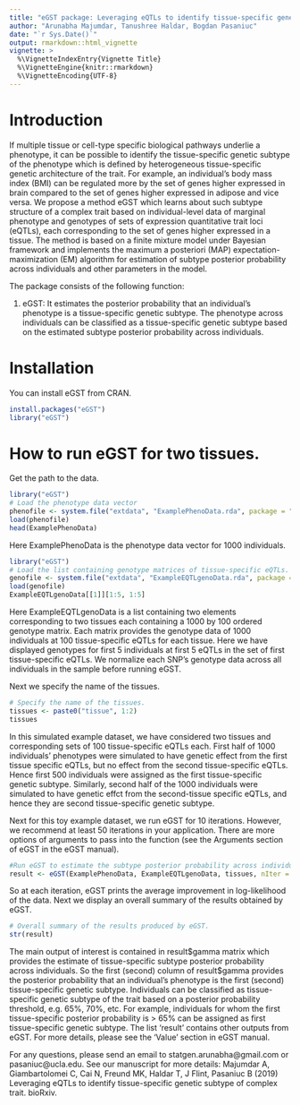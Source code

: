 ```yaml
---
title: "eGST package: Leveraging eQTLs to identify tissue-specific genetic subtype of complex trait"
author: "Arunabha Majumdar, Tanushree Haldar, Bogdan Pasaniuc"
date: "`r Sys.Date()`"
output: rmarkdown::html_vignette
vignette: >
  %\VignetteIndexEntry{Vignette Title}
  %\VignetteEngine{knitr::rmarkdown}
  %\VignetteEncoding{UTF-8}
---
```


# Introduction
If multiple tissue or cell-type specific biological pathways underlie a phenotype, it can be possible to identify the tissue-specific genetic subtype of the phenotype which is defined by heterogeneous tissue-specific genetic architecture of the trait. For example, an individual's body mass index (BMI) can be regulated more by the set of genes higher expressed in brain compared to the set of genes higher expressed in adipose and vice versa. We propose a method eGST which learns about such subtype structure of a complex trait based on individual-level data of marginal phenotype and genotypes of sets of expression quantitative trait loci (eQTLs), each corresponding to the set of genes higher expressed in a tissue. The method is based on a finite mixture model under Bayesian framework and implements the maximum a posteriori (MAP) expectation-maximization (EM) algorithm for estimation of subtype posterior probability across individuals and other parameters in the model.

The package consists of the following function:

1. eGST: It estimates the posterior probability that an individual's phenotype is a tissue-specific genetic subtype. The phenotype across individuals can be classified as a tissue-specific genetic subtype based on the estimated subtype posterior probability across individuals.

# Installation

You can install eGST from CRAN.

```r
install.packages("eGST")
library("eGST")
```

# How to run eGST for two tissues.

Get the path to the data.

```r
library("eGST")
# Load the phenotype data vector
phenofile <- system.file("extdata", "ExamplePhenoData.rda", package = "eGST")
load(phenofile)
head(ExamplePhenoData)
```
Here ExamplePhenoData is the phenotype data vector for 1000 individuals. 

```r
library("eGST")
# Load the list containing genotype matrices of tissue-specific eQTLs. 
genofile <- system.file("extdata", "ExampleEQTLgenoData.rda", package = "eGST")
load(genofile)
ExampleEQTLgenoData[[1]][1:5, 1:5]
```

Here ExampleEQTLgenoData is a list containing two elements corresponding to two tissues each containing a 1000 by 100 ordered genotype matrix. Each matrix provides the genotype data of 1000 individuals at 100 tissue-specific eQTLs for each tissue. Here we have displayed genotypes for first 5 individuals at first 5 eQTLs in the set of first tissue-specific eQTLs. We normalize each SNP's genotype data across all individuals in the sample before running eGST.  

Next we specify the name of the tissues.
```r
# Specify the name of the tissues.
tissues <- paste0("tissue", 1:2)
tissues
```

In this simulated example dataset, we have considered two tissues
and corresponding sets of 100 tissue-specific eQTLs each.
First half of 1000 individuals' phenotypes were simulated
to have genetic effect from the first tissue
specific eQTLs, but no effect from the second
tissue-specific eQTLs. Hence first 500 individuals
were assigned as the first tissue-specific genetic
subtype. Similarly, second half of the 1000 individuals
were simulated to have genetic effct from the second-tissue
specific eQTLs, and hence they are second tissue-specific genetic subtype.

Next for this toy example dataset, we run eGST for 10 iterations. However, we recommend at least 50 iterations in your application. There are more options of arguments to pass into the function (see the Arguments section of eGST in the eGST manual). 

```r
#Run eGST to estimate the subtype posterior probability across individuals.
result <- eGST(ExamplePhenoData, ExampleEQTLgenoData, tissues, nIter = 10)
```
So at each iteration, eGST prints the average improvement in log-likelihood of the data. Next we display an overall summary of the results obtained by eGST.

```r
# Overall summary of the results produced by eGST.
str(result)
```

The main output of interest is contained in result\$gamma matrix which provides the
estimate of tissue-specific subtype posterior probability across individuals.
So the first (second) column of result\$gamma provides the posterior probability that an 
individual's phenotype is the first (second) tissue-specific genetic subtype.
Individuals can be classified as tissue-specific genetic subtype of the trait
based on a posterior probability threshold, e.g. 65\%, 70\%, etc. For example,
individuals for whom the first tissue-specific posterior
probability is > 65\% can be assigned as first tissue-specific
genetic subtype. The list 'result' contains other 
outputs from eGST. For more details, please see the 'Value' section in eGST manual.

For any questions, please send an email to statgen.arunabha@gmail.com or pasaniuc@ucla.edu. See our manuscript for more details: Majumdar A, Giambartolomei C, Cai N, Freund MK, Haldar T, J Flint, Pasaniuc B (2019) Leveraging eQTLs to identify tissue-specific genetic subtype of complex trait. bioRxiv.

